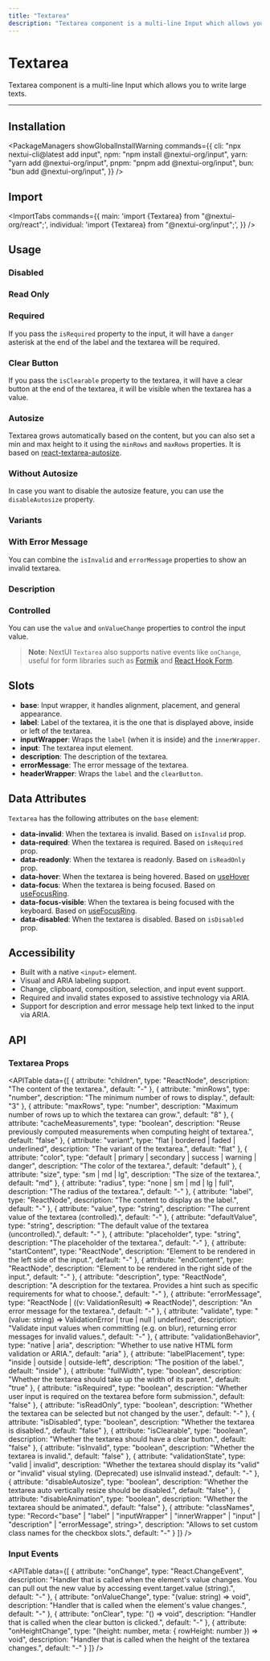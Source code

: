 ```yaml
---
title: "Textarea"
description: "Textarea component is a multi-line Input which allows you to write large texts."
---
```



# Textarea

Textarea component is a multi-line Input which allows you to write large texts.

<ComponentLinks component="input" storybook="textarea" reactAriaHook="useTextField" />

---

<CarbonAd/>

## Installation

<PackageManagers
  showGlobalInstallWarning
  commands={{
    cli: "npx nextui-cli@latest add input",
    npm: "npm install @nextui-org/input",
    yarn: "yarn add @nextui-org/input",
    pnpm: "pnpm add @nextui-org/input",
    bun: "bun add @nextui-org/input",
  }}
/>

## Import

<ImportTabs
  commands={{
    main: 'import {Textarea} from "@nextui-org/react";',
    individual: 'import {Textarea} from "@nextui-org/input";',
  }}
/>

## Usage

<CodeDemo title="Usage" files={textareaContent.usage} />

### Disabled

<CodeDemo title="Disabled" files={textareaContent.disabled} />

### Read Only

<CodeDemo title="Readonly" files={textareaContent.readonly} />

### Required

If you pass the `isRequired` property to the input, it will have a `danger` asterisk at
the end of the label and the textarea will be required.

<CodeDemo title="Required" files={textareaContent.required} />

### Clear Button

If you pass the `isClearable` property to the textarea, it will have a clear button at the
end of the textarea, it will be visible when the textarea has a value.

<CodeDemo title="Clear Button" files={textareaContent.clearButton} />

### Autosize

Textarea grows automatically based on the content, but you can also set a min and max height to
it using the `minRows` and `maxRows` properties. It is based on [react-textarea-autosize](https://github.com/Andarist/react-textarea-autosize).

<CodeDemo title="Autosize" files={textareaContent.autosize} />

### Without Autosize

In case you want to disable the autosize feature, you can use the `disableAutosize` property.

<CodeDemo title="Without Autosize" files={textareaContent.disableAutosize} />

### Variants

<CodeDemo title="Variants" files={textareaContent.variants} />

### With Error Message

You can combine the `isInvalid` and `errorMessage` properties to show an invalid textarea.

<CodeDemo title="With Error Message" files={textareaContent.errorMessage} />

### Description

<CodeDemo title="Description" files={textareaContent.description} />

### Controlled

You can use the `value` and `onValueChange` properties to control the input value.

<CodeDemo title="Controlled" files={textareaContent.controlled} />

> **Note**: NextUI `Textarea` also supports native events like `onChange`, useful for form libraries
> such as [Formik](https://formik.org/) and [React Hook Form](https://react-hook-form.com/).


## Slots

- **base**: Input wrapper, it handles alignment, placement, and general appearance.
- **label**: Label of the textarea, it is the one that is displayed above, inside or left of the textarea.
- **inputWrapper**: Wraps the `label` (when it is inside) and the `innerWrapper`.
- **input**: The textarea input element.
- **description**: The description of the textarea.
- **errorMessage**: The error message of the textarea.
- **headerWrapper**: Wraps the `label` and the `clearButton`.

<Spacer y={4} />

## Data Attributes

`Textarea` has the following attributes on the `base` element:

- **data-invalid**:
  When the textarea is invalid. Based on `isInvalid` prop.
- **data-required**:
  When the textarea is required. Based on `isRequired` prop.
- **data-readonly**:
  When the textarea is readonly. Based on `isReadOnly` prop.
- **data-hover**:
  When the textarea is being hovered. Based on [useHover](https://react-spectrum.adobe.com/react-aria/useHover.html)
- **data-focus**:
  When the textarea is being focused. Based on [useFocusRing](https://react-spectrum.adobe.com/react-aria/useFocusRing.html).
- **data-focus-visible**:
  When the textarea is being focused with the keyboard. Based on [useFocusRing](https://react-spectrum.adobe.com/react-aria/useFocusRing.html).
- **data-disabled**:
  When the textarea is disabled. Based on `isDisabled` prop.

<Spacer y={4} />

## Accessibility

- Built with a native `<input>` element.
- Visual and ARIA labeling support.
- Change, clipboard, composition, selection, and input event support.
- Required and invalid states exposed to assistive technology via ARIA.
- Support for description and error message help text linked to the input via ARIA.

<Spacer y={4} />

## API

### Textarea Props

<APITable
  data={[
    {
      attribute: "children",
      type: "ReactNode",
      description: "The content of the textarea.",
      default: "-"
    },
    {
      attribute: "minRows",
      type: "number",
      description: "The minimum number of rows to display.",
      default: "3"
    },
    {
      attribute: "maxRows",
      type: "number", 
      description: "Maximum number of rows up to which the textarea can grow.",
      default: "8"
    },
    {
      attribute: "cacheMeasurements",
      type: "boolean",
      description: "Reuse previously computed measurements when computing height of textarea.",
      default: "false"
    },
    {
      attribute: "variant",
      type: "flat | bordered | faded | underlined",
      description: "The variant of the textarea.",
      default: "flat"
    },
    {
      attribute: "color",
      type: "default | primary | secondary | success | warning | danger",
      description: "The color of the textarea.",
      default: "default"
    },
    {
      attribute: "size",
      type: "sm | md | lg",
      description: "The size of the textarea.",
      default: "md"
    },
    {
      attribute: "radius",
      type: "none | sm | md | lg | full",
      description: "The radius of the textarea.",
      default: "-"
    },
    {
      attribute: "label",
      type: "ReactNode",
      description: "The content to display as the label.",
      default: "-"
    },
    {
      attribute: "value",
      type: "string",
      description: "The current value of the textarea (controlled).",
      default: "-"
    },
    {
      attribute: "defaultValue",
      type: "string",
      description: "The default value of the textarea (uncontrolled).",
      default: "-"
    },
    {
      attribute: "placeholder",
      type: "string",
      description: "The placeholder of the textarea.",
      default: "-"
    },
    {
      attribute: "startContent",
      type: "ReactNode",
      description: "Element to be rendered in the left side of the input.",
      default: "-"
    },
    {
      attribute: "endContent",
      type: "ReactNode",
      description: "Element to be rendered in the right side of the input.",
      default: "-"
    },
    {
      attribute: "description",
      type: "ReactNode",
      description: "A description for the textarea. Provides a hint such as specific requirements for what to choose.",
      default: "-"
    },
    {
      attribute: "errorMessage",
      type: "ReactNode | ((v: ValidationResult) => ReactNode)",
      description: "An error message for the textarea.",
      default: "-"
    },
    {
      attribute: "validate",
      type: "(value: string) => ValidationError | true | null | undefined",
      description: "Validate input values when committing (e.g. on blur), returning error messages for invalid values.",
      default: "-"
    },
    {
      attribute: "validationBehavior",
      type: "native | aria",
      description: "Whether to use native HTML form validation or ARIA.",
      default: "aria"
    },
    {
      attribute: "labelPlacement",
      type: "inside | outside | outside-left",
      description: "The position of the label.",
      default: "inside"
    },
    {
      attribute: "fullWidth",
      type: "boolean",
      description: "Whether the textarea should take up the width of its parent.",
      default: "true"
    },
    {
      attribute: "isRequired",
      type: "boolean",
      description: "Whether user input is required on the textarea before form submission.",
      default: "false"
    },
    {
      attribute: "isReadOnly",
      type: "boolean",
      description: "Whether the textarea can be selected but not changed by the user.",
      default: "-"
    },
    {
      attribute: "isDisabled",
      type: "boolean",
      description: "Whether the textarea is disabled.",
      default: "false"
    },
    {
      attribute: "isClearable",
      type: "boolean",
      description: "Whether the textarea should have a clear button.",
      default: "false"
    },
    {
      attribute: "isInvalid",
      type: "boolean",
      description: "Whether the textarea is invalid.",
      default: "false"
    },
    {
      attribute: "validationState",
      type: "valid | invalid",
      description: "Whether the textarea should display its \"valid\" or \"invalid\" visual styling. (Deprecated) use isInvalid instead.",
      default: "-"
    },
    {
      attribute: "disableAutosize",
      type: "boolean",
      description: "Whether the textarea auto vertically resize should be disabled.",
      default: "false"
    },
    {
      attribute: "disableAnimation",
      type: "boolean",
      description: "Whether the textarea should be animated.",
      default: "false"
    },
    {
      attribute: "classNames",
      type: "Record<\"base\" | \"label\" | \"inputWrapper\" | \"innerWrapper\" | \"input\" | \"description\" | \"errorMessage\", string>",
      description: "Allows to set custom class names for the checkbox slots.",
      default: "-"
    }
  ]}
/>

### Input Events

<APITable
  data={[
    {
      attribute: "onChange",
      type: "React.ChangeEvent<HTMLInputElement>",
      description: "Handler that is called when the element's value changes. You can pull out the new value by accessing event.target.value (string).",
      default: "-"
    },
    {
      attribute: "onValueChange",
      type: "(value: string) => void",
      description: "Handler that is called when the element's value changes.",
      default: "-"
    },
    {
      attribute: "onClear",
      type: "() => void",
      description: "Handler that is called when the clear button is clicked.",
      default: "-"
    },
    {
      attribute: "onHeightChange",
      type: "(height: number, meta: { rowHeight: number }) => void",
      description: "Handler that is called when the height of the textarea changes.",
      default: "-"
    }
  ]}
/>
